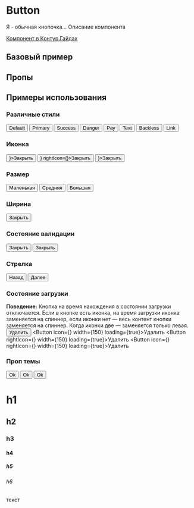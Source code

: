 
[//]: # (import { Canvas } from 'storybook-addon-live-examples';)

<Meta of={ButtonStories} />

# Button
Я - обычная кнопочка... Описание компонента

[Компонент в Контур.Гайдах](https://guides.kontur.ru/components/button)

## Базовый пример
<Primary />

## Пропы
<Controls />

## Примеры использования
### Различные стили
<Canvas>
  <Gapped vertical>
    <Gapped>
      <Button use="default">Default</Button>
      <Button use="primary">Primary</Button>
      <Button use="success">Success</Button>
      <Button use="danger">Danger</Button>
      <Button use="pay">Pay</Button>
      <Button use="text">Text</Button>
      <Button use="backless">Backless</Button>
      <Button use="link">Link</Button>
    </Gapped>
  </Gapped>
</Canvas>

### Иконка
<Canvas>
  <Gapped gap={5}>
    <Button icon={<XIcon16Regular />}>Закрыть</Button>
    <Button icon={<XIcon16Regular />} rightIcon={<XIcon16Regular />}>Закрыть</Button>
    <Button rightIcon={<XIcon16Regular />}>Закрыть</Button>
  </Gapped>
</Canvas>

### Размер
<Canvas>
  <div style={{ display: "flex", alignItems: "end", gap: '10px' }}>
    <Button size="small">Маленькая</Button>
    <Button size="medium">Средняя</Button>
    <Button size="large">Большая</Button>
  </div>
</Canvas>

### Ширина
<Canvas>
    <Button width={40}>Закрыть</Button>
</Canvas>

### Состояние валидации
<Canvas>
  <Button warning>Закрыть</Button>
  <Button error>Закрыть</Button>
</Canvas>

### Стрелка
<Canvas>
  <Gapped gap={5}>
    <Button arrow="left" size="medium">Назад</Button>
    <Button arrow size="medium">Далее</Button>
  </Gapped>
</Canvas>

### Состояние загрузки
**Поведение:**
Кнопка на время нахождения в состоянии загрузки отключается.
Если в кнопке есть иконка, на время загрузки иконка заменяется на спиннер, если иконки нет — весь контент кнопки заменяется на спиннер. Когда иконки две — заменяется только левая.
<Canvas>
  <Gapped>
    <Button width={150} loading={true}>Удалить</Button>
    <Button icon={<MinusCircleIcon16Light />} width={150} loading={true}>Удалить</Button>
    <Button rightIcon={<MinusCircleIcon16Light />} width={150} loading={true}>Удалить</Button>
    <Button icon={<MinusCircleIcon16Light />} rightIcon={<MinusCircleIcon16Light />} width={150} loading={true}>Удалить</Button>
  </Gapped>
</Canvas>

### Проп темы
<Canvas>
  <Gapped>
    <Button theme={{ textColorDefault: '#C00000' }}>Ok</Button>
    <Button use="link" theme={{ linkColor: '#C00000' }}>Ok</Button>
    <Button>Ok</Button>
  </Gapped>
</Canvas>

# h1
## h2
### h3
#### h4
##### h5
###### h6
текст
